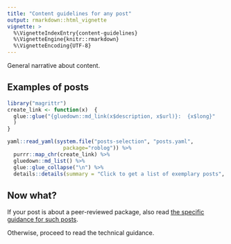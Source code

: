 ```yaml
---
title: "Content guidelines for any post"
output: rmarkdown::html_vignette
vignette: >
  %\VignetteIndexEntry{content-guidelines}
  %\VignetteEngine{knitr::rmarkdown}
  %\VignetteEncoding{UTF-8}
---
```


General narrative about content.

## Examples of posts

```r
library("magrittr")
create_link <- function(x)  {
  glue::glue("{gluedown::md_link(x$description, x$url)}:  {x$long}"
  )
}

yaml::read_yaml(system.file("posts-selection", "posts.yaml",
                  package="roblog")) %>%
  purrr::map_chr(create_link) %>%
  gluedown::md_list() %>%
  glue::glue_collapse("\n") %>%
  details::details(summary = "Click to get a list of exemplary posts", lang = NULL)
```

## Now what?

If your post is about a peer-reviewed package, also read [the specific guidance for such posts](https://docs.ropensci.org/roblog/articles/content-guidelines-peer-reviewed-pkg.html).

Otherwise, proceed to read the technical guidance.

